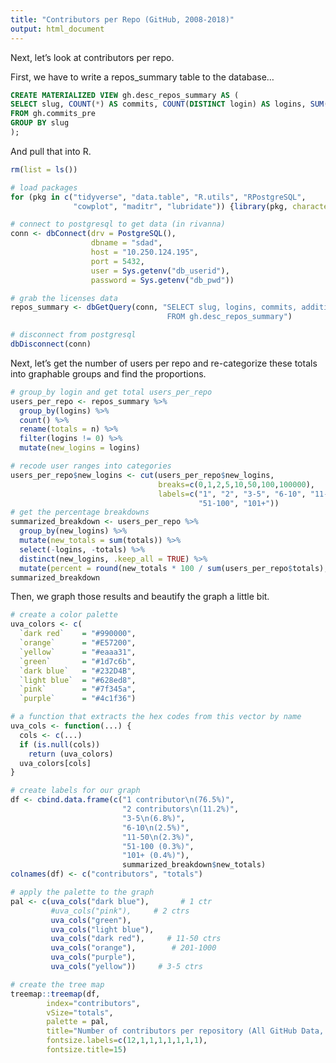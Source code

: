 ```yaml
---
title: "Contributors per Repo (GitHub, 2008-2018)"
output: html_document
---
```


Next, let's look at contributors per repo. 

First, we have to write a repos_summary table to the database... 

```sql

CREATE MATERIALIZED VIEW gh.desc_repos_summary AS (
SELECT slug, COUNT(*) AS commits, COUNT(DISTINCT login) AS logins, SUM(additions) AS additions, SUM(deletions) AS deletions
FROM gh.commits_pre
GROUP BY slug
); 

```

And pull that into R. 

```r
rm(list = ls())

# load packages 
for (pkg in c("tidyverse", "data.table", "R.utils", "RPostgreSQL",
              "cowplot", "maditr", "lubridate")) {library(pkg, character.only = TRUE)}

# connect to postgresql to get data (in rivanna)
conn <- dbConnect(drv = PostgreSQL(), 
                  dbname = "sdad", 
                  host = "10.250.124.195", 
                  port = 5432, 
                  user = Sys.getenv("db_userid"), 
                  password = Sys.getenv("db_pwd"))

# grab the licenses data 
repos_summary <- dbGetQuery(conn, "SELECT slug, logins, commits, additions, deletions  
                                   FROM gh.desc_repos_summary")

# disconnect from postgresql
dbDisconnect(conn)
```

Next, let's get the number of users per repo and re-categorize these totals into graphable groups and find the proportions. 

```r
# group_by login and get total users_per_repo
users_per_repo <- repos_summary %>% 
  group_by(logins) %>% 
  count() %>% 
  rename(totals = n) %>% 
  filter(logins != 0) %>% 
  mutate(new_logins = logins) 

# recode user ranges into categories  
users_per_repo$new_logins <- cut(users_per_repo$new_logins, 
                                 breaks=c(0,1,2,5,10,50,100,100000), 
                                 labels=c("1", "2", "3-5", "6-10", "11-50", 
                                          "51-100", "101+"))
# get the percentage breakdowns
summarized_breakdown <- users_per_repo %>% 
  group_by(new_logins) %>% 
  mutate(new_totals = sum(totals)) %>% 
  select(-logins, -totals) %>%   
  distinct(new_logins, .keep_all = TRUE) %>% 
  mutate(percent = round(new_totals * 100 / sum(users_per_repo$totals), 2))
summarized_breakdown
```

Then, we graph those results and beautify the graph a little bit. 

```r

# create a color palette
uva_colors <- c(
  `dark red`    = "#990000",
  `orange`      = "#E57200",
  `yellow`      = "#eaaa31",
  `green`       = "#1d7c6b",
  `dark blue`   = "#232D4B", 
  `light blue`  = "#628ed8", 
  `pink`        = "#7f345a",
  `purple`      = "#4c1f36")

# a function that extracts the hex codes from this vector by name
uva_cols <- function(...) {
  cols <- c(...)
  if (is.null(cols))
    return (uva_colors)
  uva_colors[cols]
}

# create labels for our graph
df <- cbind.data.frame(c("1 contributor\n(76.5%)",
                         "2 contributors\n(11.2%)",
                         "3-5\n(6.8%)",
                         "6-10\n(2.5%)", 
                         "11-50\n(2.3%)",
                         "51-100 (0.3%)",
                         "101+ (0.4%)"),
                         summarized_breakdown$new_totals)
colnames(df) <- c("contributors", "totals")

# apply the palette to the graph 
pal <- c(uva_cols("dark blue"),       # 1 ctr
         #uva_cols("pink"),     # 2 ctrs
         uva_cols("green"),
         uva_cols("light blue"),
         uva_cols("dark red"),     # 11-50 ctrs  
         uva_cols("orange"),        # 201-1000
         uva_cols("purple"),
         uva_cols("yellow"))     # 3-5 ctrs

# create the tree map 
treemap::treemap(df, 
        index="contributors", 
        vSize="totals",
        palette = pal, 
        title="Number of contributors per repository (All GitHub Data, 2008-19)",
        fontsize.labels=c(12,1,1,1,1,1,1,1), 
        fontsize.title=15)

```













































